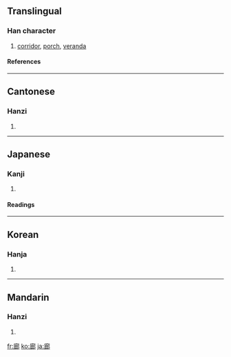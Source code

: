 {{see|廊}}

==Translingual==
===Han character===
{{Han char|rn=53|rad=广|as=09|sn=12|four=0022<sub>7</sub>|canj=戈戈戈中 (IIIL)|ids=⿸[[广]][[郎]]}}
# [[corridor]], [[porch]], [[veranda]]
====References====
{{Han ref|kx=0349.130|dkj=09437|dj=0660.010|hdz=20890.030|uh=5ECA|ud=24266|bh=B459|bd=46169}}
----

==Cantonese==
===Hanzi===
{{yue-hanzi|jyut=|y=long4}}
# {{defn|Cantonese}}
----
==Japanese==
===Kanji===
{{ja-kanji|grade=c|rs=广09}}
# {{defn|Japanese}} 
====Readings====
{{ja-readings|on=[[ろう]] (rō)|kun=[[わたどの]] (watadono)}}
----
==Korean==
===Hanja===
{{ko-hanja|hangeul=랑|rv=rang|mr=rang}}
# {{defn|Korean}}
----
==Mandarin==
===Hanzi===
{{cmn-hanzi|pin=[[láng]] ([[lang2]])|wg=lang<sup>2</sup>}}
# {{defn|Mandarin}}

[[fr:廊]]
[[ko:廊]]
[[ja:廊]]